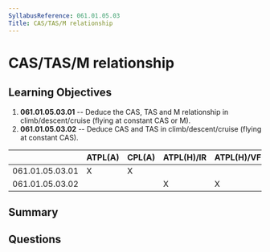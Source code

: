 ```yaml
---
SyllabusReference: 061.01.05.03
Title: CAS/TAS/M relationship
---
```


# CAS/TAS/M relationship

## Learning Objectives

1.  **061.01.05.03.01** -- Deduce the CAS, TAS and M relationship in
    climb/descent/cruise (flying at constant CAS or M).
2.  **061.01.05.03.02** -- Deduce CAS and TAS in climb/descent/cruise (flying at
    constant CAS).

|                 | ATPL(A) | CPL(A) | ATPL(H)/IR | ATPL(H)/VFR | CPL(H) | IR | CBIR(A) |
| --------------- | ------- | ------ | ---------- | ----------- | ------ | -- | ------- |
| 061.01.05.03.01 | X       | X      |            |             |        |    |         |
| 061.01.05.03.02 |         |        | X          | X           | X      |    |         |

## Summary

## Questions
